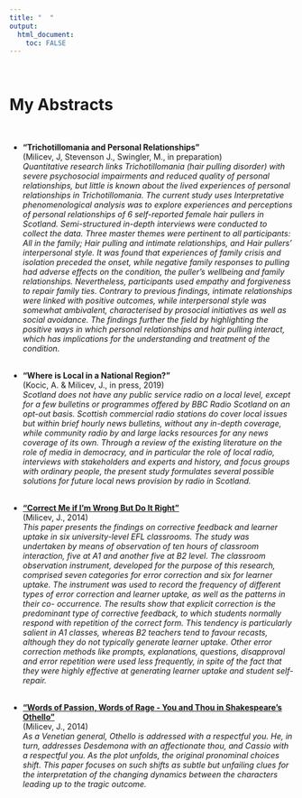 ```yaml
---
title: "  "
output: 
  html_document:
    toc: FALSE
---
```

<br>

# **My Abstracts**
<br>

* **"Trichotillomania and Personal Relationships"**
<br>
(Milicev, J, Stevenson J., Swingler, M., in preparation)
<br>
_Quantitative research links Trichotillomania (hair pulling disorder) with severe psychosocial impairments and reduced quality of personal relationships, but little is known about the lived experiences of personal relationships in Trichotillomania.
The current study uses Interpretative phenomenological analysis was to explore experiences and perceptions of personal relationships of 6 self-reported female hair pullers in Scotland. Semi-structured in-depth interviews were conducted to collect the data. Three master themes were pertinent to all participants: All in the family; Hair pulling and intimate relationships, and Hair pullers’ interpersonal style. It was found that experiences of family crisis and isolation preceded the onset, while negative family responses to pulling had adverse effects on the condition, the puller’s wellbeing and family relationships. Nevertheless, participants used empathy and forgiveness to repair family ties. Contrary to previous findings, intimate relationships were linked with positive outcomes, while interpersonal style was somewhat ambivalent, characterised by prosocial initiatives as well as social avoidance. The findings further the field by highlighting the positive ways in which personal relationships and hair pulling interact, which has implications for the understanding and treatment of the condition._
<br><br>

* **"Where is Local in a National Region?"**
<br>
(Kocic, A. & Milicev, J., in press, 2019)
<br>
_Scotland does not have any public service radio on a local level, except for a few bulletins or programmes offered by BBC Radio Scotland on an opt-out basis. Scottish commercial radio stations do cover local issues but within brief hourly news bulletins, without any in-depth coverage, while community radio by and large lacks resources for any news coverage of its own. Through a review of the existing literature on the role of media in democracy, and in particular the role of local radio, interviews with stakeholders and experts and history, and focus groups with ordinary people, the present study formulates several possible solutions for future local news provision by radio in Scotland._
<br><br>

* [**"Correct Me if I'm Wrong But Do It Right"**](https://www.researchgate.net/publication/283644363_ATINER's_Conference_Paper_Series_LNG2014-1238_Error_Correction_and_Learner_Uptake_in_University-level_EFL_Classrooms)
<br>
(Milicev, J., 2014)
<br>
_This paper presents the findings on corrective feedback and learner uptake in six university-level EFL classrooms. The study was undertaken by means of observation of ten hours of classroom interaction, five at A1 and another five at B2 level. The classroom observation instrument, developed for the purpose of this research, comprised seven categories for error correction and six for learner uptake. The instrument was used to record the frequency of different types of error correction and learner uptake, as well as the patterns in their co- occurrence. The results show that explicit correction is the predominant type of corrective feedback, to which students normally respond with repetition of the correct form. This tendency is particularly salient in A1 classes, whereas B2 teachers tend to favour recasts, although they do not typically generate learner uptake. Other error correction methods like prompts, explanations, questions, disapproval and error repetition were used less frequently, in spite of the fact that they were highly effective at generating learner uptake and student self- repair._
<br><br>

* [**"Words of Passion, Words of Rage - You and Thou in Shakespeare's Othello"**](https://www.researchgate.net/publication/283644307_You_and_Thou_in_Shakespeare's_Othello)
<br>
(Milicev, J., 2014)
<br>
_As a Venetian general, Othello is addressed with a respectful you. He, in turn, addresses Desdemona with an affectionate thou, and Cassio with a respectful you. As the plot unfolds, the original pronominal choices shift. This paper focuses on such shifts as subtle but unfailing clues for the interpretation of the changing dynamics between the characters leading up to the tragic outcome._